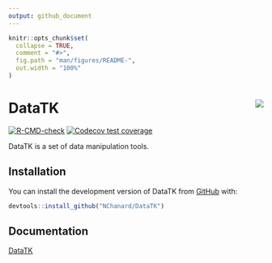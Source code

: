 ```yaml
---
output: github_document
---
```


<!-- README.md is generated from README.Rmd. Please edit that file -->

```r
knitr::opts_chunk$set(
  collapse = TRUE,
  comment = "#>",
  fig.path = "man/figures/README-",
  out.width = "100%"
)
```

# DataTK <a href='https://nchanard.github.io/DataTK/'><img src='man/figures/logo.png' align="right" /></a>

<!-- badges: start -->
[![R-CMD-check](https://github.com/NChanard/DataTK/actions/workflows/R-CMD-check.yaml/badge.svg)](https://github.com/NChanard/DataTK/actions/workflows/R-CMD-check.yaml)
[![Codecov test coverage](https://codecov.io/gh/NChanard/DataTK/branch/master/graph/badge.svg)](https://app.codecov.io/gh/NChanard/DataTK?branch=master)
<!-- badges: end -->

DataTK is a set of data manipulation tools.

## Installation

You can install the development version of DataTK from [GitHub](https://github.com/) with:

``` r
devtools::install_github("NChanard/DataTK")
```

## Documentation  

[DataTK](https://nchanard.github.io/DataTK/)
